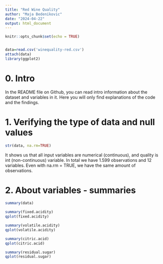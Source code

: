 ---
title: "Red Wine Quality"
author: "Maja Bedenikovic"
date: "2024-04-22"
output: html_document
---

```{r setup, include=FALSE}
knitr::opts_chunk$set(echo = TRUE)


data=read.csv('winequality-red.csv')
attach(data)
library(ggplot2)
```

# 0. Intro
In the README file on Github, you can read intro information about the dataset and variables in it. Here you will only find explanations of the code and the findings.

# 1. Verifying the type of data and null values

```{r}
str(data, na.rm=TRUE)
```

It shows us that all input variables are numerical (continuous), and quality is int (non-continuous) variable. In total we have 1.599 observations and 12 variables. Even with na.rm = TRUE, we have the same amount of observations.

# 2. About variables - summaries

```{r}
summary(data)
```


```{r}
summary(fixed.acidity)
qplot(fixed.acidity)
```

```{r}
summary(volatile.acidity)
qplot(volatile.acidity)
```

```{r}
summary(citric.acid)
qplot(citric.acid)
```

```{r}
summary(residual.sugar)
qplot(residual.sugar)
```



















